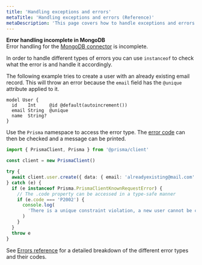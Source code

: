 ```yaml
---
title: 'Handling exceptions and errors'
metaTitle: 'Handling exceptions and errors (Reference)'
metaDescription: 'This page covers how to handle exceptions and errors'
---
```


<TopBlock>

<Admonition type="warning">

**Error handling incomplete in MongoDB** <br />
Error handling for the [MongoDB connector](/concepts/database-connectors/mongodb) is incomplete.

</Admonition>

In order to handle different types of errors you can use `instanceof` to check what the error is and handle it accordingly.

The following example tries to create a user with an already existing email record. This will throw an error because the `email` field has the `@unique` attribute applied to it.

```prisma file=schema.prisma copy
model User {
  id    Int     @id @default(autoincrement())
  email String  @unique
  name  String?
}
```

Use the `Prisma` namespace to access the error type. The [error code](/reference/api-reference/error-reference#error-codes) can then be checked and a message can be printed.

```ts copy
import { PrismaClient, Prisma } from '@prisma/client'

const client = new PrismaClient()

try {
  await client.user.create({ data: { email: 'alreadyexisting@mail.com' } })
} catch (e) {
  if (e instanceof Prisma.PrismaClientKnownRequestError) {
    // The .code property can be accessed in a type-safe manner
    if (e.code === 'P2002') {
      console.log(
        'There is a unique constraint violation, a new user cannot be created with this email'
      )
    }
  }
  throw e
}
```

See [Errors reference](/reference/api-reference/error-reference) for a detailed breakdown of the different error types and their codes.

</TopBlock>
